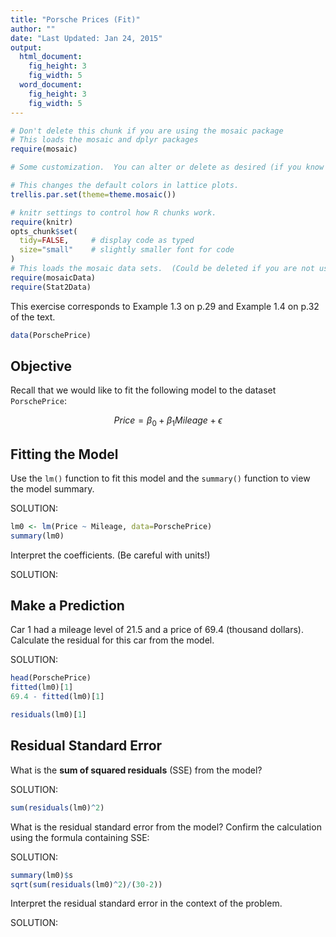 ```yaml
---
title: "Porsche Prices (Fit)"
author: ""
date: "Last Updated: Jan 24, 2015"
output: 
  html_document:
    fig_height: 3
    fig_width: 5
  word_document:
    fig_height: 3
    fig_width: 5
---
```



```r
# Don't delete this chunk if you are using the mosaic package
# This loads the mosaic and dplyr packages
require(mosaic)
```

```r
# Some customization.  You can alter or delete as desired (if you know what you are doing).

# This changes the default colors in lattice plots.
trellis.par.set(theme=theme.mosaic())  

# knitr settings to control how R chunks work.
require(knitr)
opts_chunk$set(
  tidy=FALSE,     # display code as typed
  size="small"    # slightly smaller font for code
)
# This loads the mosaic data sets.  (Could be deleted if you are not using them.)
require(mosaicData)    
require(Stat2Data)
```

This exercise corresponds to Example 1.3 on p.29 and Example 1.4 on p.32 of the text.

```r
data(PorschePrice)
```

## Objective
Recall that we would like to fit the following model to the dataset `PorschePrice`:

$$Price = \beta_0 + \beta_1 Mileage + \epsilon$$

## Fitting the Model
Use the `lm()` function to fit this model and the `summary()` function to view the model summary.

SOLUTION:
```r
lm0 <- lm(Price ~ Mileage, data=PorschePrice)
summary(lm0)
```

Interpret the coefficients. (Be careful with units!)

SOLUTION:


## Make a Prediction
Car 1 had a mileage level of 21.5 and a price of 69.4 (thousand dollars). Calculate the residual for this car from the model.

SOLUTION:

```r
head(PorschePrice)
fitted(lm0)[1]
69.4 - fitted(lm0)[1]

residuals(lm0)[1]
```

## Residual Standard Error

What is the **sum of squared residuals** (SSE) from the model? 

SOLUTION:

```r
sum(residuals(lm0)^2)
```

What is the residual standard error from the model? Confirm the calculation using the formula containing SSE:

SOLUTION:

```r
summary(lm0)$s
sqrt(sum(residuals(lm0)^2)/(30-2))
```

Interpret the residual standard error in the context of the problem.

SOLUTION:

